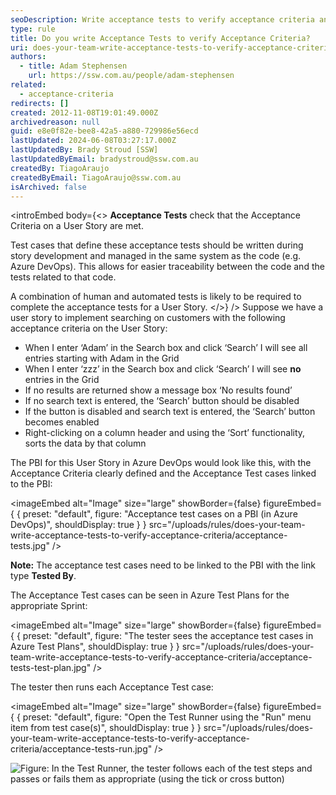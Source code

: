 ```yaml
---
seoDescription: Write acceptance tests to verify acceptance criteria and ensure user stories meet requirements.
type: rule
title: Do you write Acceptance Tests to verify Acceptance Criteria?
uri: does-your-team-write-acceptance-tests-to-verify-acceptance-criteria
authors:
  - title: Adam Stephensen
    url: https://ssw.com.au/people/adam-stephensen
related:
  - acceptance-criteria
redirects: []
created: 2012-11-08T19:01:49.000Z
archivedreason: null
guid: e8e0f82e-bee8-42a5-a880-729986e56ecd
lastUpdated: 2024-06-08T03:27:17.000Z
lastUpdatedBy: Brady Stroud [SSW]
lastUpdatedByEmail: bradystroud@ssw.com.au
createdBy: TiagoAraujo
createdByEmail: TiagoAraujo@ssw.com.au
isArchived: false
---
```


<introEmbed
  body={<>
**Acceptance Tests** check that the Acceptance Criteria on a User Story are met.

Test cases that define these acceptance tests should be written during story development and managed in the same system as the code (e.g. Azure DevOps). This allows for easier traceability between the code and the tests related to that code.

A combination of human and automated tests is likely to be required to complete the acceptance tests for a User Story.
  </>}
/>
Suppose we have a user story to implement searching on customers with the following acceptance criteria on the User Story:

- When I enter ‘Adam’ in the Search box and click ‘Search’ I will see all entries starting with Adam in the Grid
- When I enter ‘zzz’ in the Search box and click ‘Search’ I will see **no** entries in the Grid
- If no results are returned show a message box ‘No results found’
- If no search text is entered, the ‘Search’ button should be disabled
- If the button is disabled and search text is entered, the ‘Search’ button becomes enabled
- Right-clicking on a column header and using the ‘Sort’ functionality, sorts the data by that column

The PBI for this User Story in Azure DevOps would look like this, with the Acceptance Criteria clearly defined and the Acceptance Test cases linked to the PBI:


<imageEmbed
  alt="Image"
  size="large"
  showBorder={false}
  figureEmbed={ {
    preset: "default",
    figure: "Acceptance test cases on a PBI (in Azure DevOps)",
    shouldDisplay: true
  } }
  src="/uploads/rules/does-your-team-write-acceptance-tests-to-verify-acceptance-criteria/acceptance-tests.jpg"
/>


**Note:** The acceptance test cases need to be linked to the PBI with the link type **Tested By**.

The Acceptance Test cases can be seen in Azure Test Plans for the appropriate Sprint:


<imageEmbed
  alt="Image"
  size="large"
  showBorder={false}
  figureEmbed={ {
    preset: "default",
    figure: "The tester sees the acceptance test cases in Azure Test Plans",
    shouldDisplay: true
  } }
  src="/uploads/rules/does-your-team-write-acceptance-tests-to-verify-acceptance-criteria/acceptance-tests-test-plan.jpg"
/>


The tester then runs each Acceptance Test case:


<imageEmbed
  alt="Image"
  size="large"
  showBorder={false}
  figureEmbed={ {
    preset: "default",
    figure: "Open the Test Runner using the \"Run\" menu item from test case(s)",
    shouldDisplay: true
  } }
  src="/uploads/rules/does-your-team-write-acceptance-tests-to-verify-acceptance-criteria/acceptance-tests-run.jpg"
/>


![Figure: In the Test Runner, the tester follows each of the test steps and passes or fails them as appropriate (using the tick or cross button)
](acceptance-tests-run-steps.jpg)
